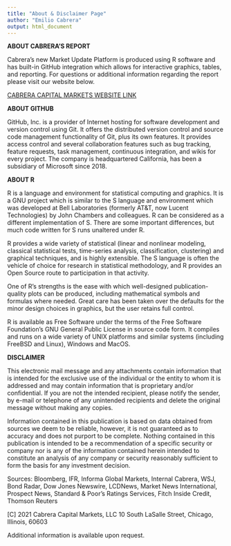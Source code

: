 ```yaml
---
title: "About & Disclaimer Page"
author: "Emilio Cabrera"
output: html_document
---
```


**ABOUT CABRERA'S REPORT**

Cabrera’s new Market Update Platform is produced using R software and has built-in GitHub integration which allows for interactive graphics, tables, and reporting. 
For questions or additional information regarding the report please visit our website below. 

[CABRERA CAPITAL MARKETS WEBSITE LINK](https://www.cabreracapital.com/)

**ABOUT GITHUB**

GitHub, Inc. is a provider of Internet hosting for software development and version control using Git. It offers the distributed version control and source code management functionality of Git, plus its own features. It provides access control and several collaboration features such as bug tracking, feature requests, task management, continuous integration, and wikis for every project. The company is headquartered California, has been a subsidiary of Microsoft since 2018.

**ABOUT R**

R is a language and environment for statistical computing and graphics. It is a GNU project which is similar to the S language and environment which was developed at Bell Laboratories (formerly AT&T, now Lucent Technologies) by John Chambers and colleagues. R can be considered as a different implementation of S. There are some important differences, but much code written for S runs unaltered under R.

R provides a wide variety of statistical (linear and nonlinear modeling, classical statistical tests, time-series analysis, classification, clustering) and graphical techniques, and is highly extensible. The S language is often the vehicle of choice for research in statistical methodology, and R provides an Open Source route to participation in that activity.

One of R’s strengths is the ease with which well-designed publication-quality plots can be produced, including mathematical symbols and formulas where needed. Great care has been taken over the defaults for the minor design choices in graphics, but the user retains full control.

R is available as Free Software under the terms of the Free Software Foundation’s GNU General Public License in source code form. It compiles and runs on a wide variety of UNIX platforms and similar systems (including FreeBSD and Linux), Windows and MacOS.


**DISCLAIMER**

This electronic mail message and any attachments contain information that is intended for the exclusive use of the individual or the entity to whom it is addressed and may contain information that is proprietary and/or confidential. If you are not the intended recipient, please notify the sender, by e-mail or telephone of any unintended recipients and delete the original message without making any copies.

Information contained in this publication is based on data obtained from sources we deem to be reliable, however, it is not guaranteed as to accuracy and does not purport to be complete. Nothing contained in this publication is intended to be a recommendation of a specific security or company nor is any of the information contained herein intended to constitute an analysis of any company or security reasonably sufficient to form the basis for any investment decision.

Sources: Bloomberg, IFR, Informa Global Markets, Internal Cabrera, WSJ, Bond Radar, Dow Jones Newswire, LCDNews, Market News International, Prospect News, Standard & Poor's Ratings Services, Fitch Inside Credit, Thomson Reuters

[C] 2021 Cabrera Capital Markets, LLC 10 South LaSalle Street, Chicago, Illinois, 60603

Additional information is available upon request.